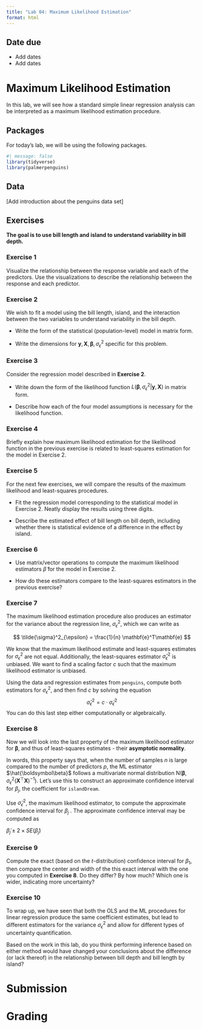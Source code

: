 ```yaml
---
title: "Lab 04: Maximum Likelihood Estimation"
format: html
---
```


::: callout-important
## Date due

-   Add dates
-   Add dates
:::

# Maximum Likelihood Estimation

In this lab, we will see how a standard simple linear regression analysis can be interpreted as a maximum likelihood estimation procedure.

## Packages

For today's lab, we will be using the following packages.

```r
#| message: false
library(tidyverse)
library(palmerpenguins)
```

## Data

\[Add introduction about the penguins data set\]

## Exercises

**The goal is to use bill length and island to understand variability in bill depth.**

### Exercise 1

Visualize the relationship between the response variable and each of the predictors. Use the visualizations to describe the relationship between the response and each predictor.

### Exercise 2

We wish to fit a model using the bill length, island, and the interaction between the two variables to understand variability in the bill depth.

-   Write the form of the statistical (population-level) model in matrix form.

-   Write the dimensions for $\mathbf{y}, \mathbf{X}, \boldsymbol{\beta}, \sigma^2_{\epsilon}$ specific for this problem.

### Exercise 3

Consider the regression model described in **Exercise 2**.

-   Write down the form of the likelihood function $L(\boldsymbol{\beta}, \sigma^2_{\epsilon} | \mathbf{y}, \mathbf{X})$ in matrix form.

-   Describe how each of the four model assumptions is necessary for the likelihood function.

### Exercise 4

Briefly explain how maximum likelihood estimation for the likelihood function in the previous exercise is related to least-squares estimation for the model in Exercise 2.

### Exercise 5

For the next few exercises, we will compare the results of the maximum likelihood and least-squares procedures.

-   Fit the regression model corresponding to the statistical model in Exercise 2. Neatly display the results using three digits.

-   Describe the estimated effect of bill length on bill depth, including whether there is statistical evidence of a difference in the effect by island.

### Exercise 6

-   Use matrix/vector operations to compute the maximum likelihood estimators $\tilde{\beta}$ for the model in Exercise 2.

-   How do these estimators compare to the least-squares estimators in the previous exercise?

### Exercise 7

The maximum likelihood estimation procedure also produces an estimator for the variance about the regression line, $\sigma^2_\epsilon$, which we can write as

$$
\tilde{\sigma}^2_{\epsilon} = \frac{1}{n} \mathbf{e}^T\mathbf{e}
$$

We know that the maximum likelihood estimate and least-squares estimates for $\sigma^2_{\epsilon}$ are not equal. Additionally, the least-squares estimator $\hat{\sigma}^2_{\epsilon}$ is unbiased. We want to find a scaling factor $c$ such that the maximum likelihood estimator is unbiased.

Using the data and regression estimates from `penguins`, compute both estimators for $\sigma_{\epsilon}^2$, and then find $c$ by solving the equation $$ \hat\sigma^2_{\epsilon} = c \cdot \tilde\sigma^2_{\epsilon} $$ You can do this last step either computationally or algebraically.

### Exercise 8

Now we will look into the last property of the maximum likelihood estimator for $\boldsymbol{\beta}$, and thus of least-squares estimates - their **asymptotic normality**.

In words, this property says that, when the number of samples $n$ is large compared to the number of predictors $p$, the ML estimator $\hat{\boldsymbol\beta}$ follows a multivariate normal distribution $\mathsf{N}\big(\boldsymbol\beta, \sigma_\epsilon^2 (\mathbf{X}^\top\mathbf{X})^{-1}\big)$. Let's use this to construct an approximate confidence interval for $\beta_j$, the coefficient for `islandDream`.

Use $\tilde{\sigma}^2_{\epsilon}$, the maximum likelihood estimator, to compute the approximate confidence interval for $\beta_j$ . The approximate confidence interval may be computed as

$\tilde{\beta}_j\pm 2 \times SE(\tilde{\beta}_j)$

### Exercise 9

Compute the exact (based on the $t$-distribution) confidence interval for $\beta_1$, then compare the center and width of the this exact interval with the one you computed in **Exercise 8**. Do they differ? By how much? Which one is wider, indicating more uncertainty?

### Exercise 10

To wrap up, we have seen that both the OLS and the ML procedures for linear regression produce the same coefficient estimates, but lead to different estimators for the variance $\sigma_\epsilon^2$ and allow for different types of uncertainty quantification.

Based on the work in this lab, do you think performing inference based on either method would have changed your conclusions about the difference (or lack thereof) in the relationship between bill depth and bill length by island?

# Submission 

# Grading
